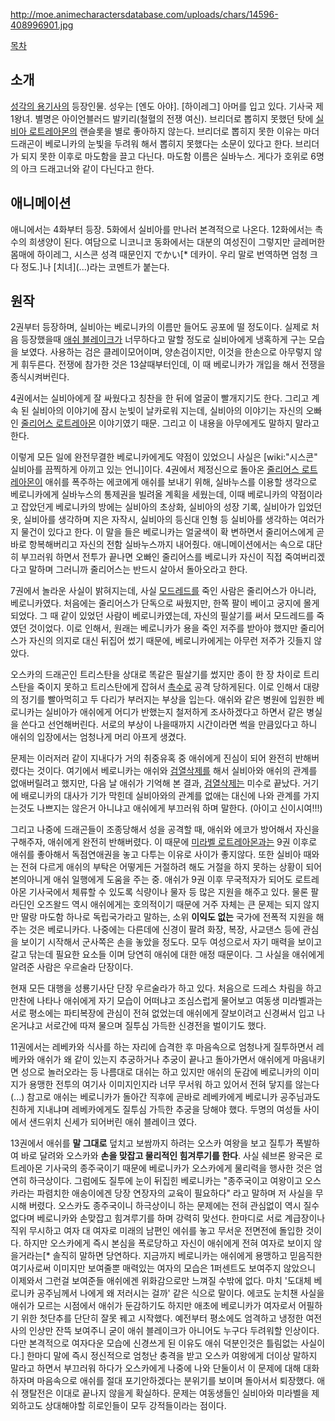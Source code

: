 {{{+1 Veronica Lautreamont(ヴェロニカ・ロートレアモン)}}}

http://moe.animecharactersdatabase.com/uploads/chars/14596-408996901.jpg

[[목차]]

== 소개 ==
[[성각의 용기사]]의 등장인물. 성우는 [엔도 아야]. [하이레그] 아머를 입고 있다.
기사국 제1왕녀. 별명은 아이언블러드 발키리(철혈의 전쟁 여신). 브리더로 뽑히지 못했던 탓에 [[실비아 로트레아몬]]의 랜슬롯을 별로 좋아하지 않는다. 브리더로 뽑히지 못한 이유는 마더 드래곤이 베로니카의 눈빛을 두려워 해서 뽑히지 못했다는 소문이 있다고 한다. 브리더가 되지 못한 이후로 마도함을 끌고 다닌다. 마도함 이름은 실바누스. 게다가 호위로 6명의 아크 드래고너와 같이 다닌다고 한다.

== 애니메이션 ==
애니에서는 4화부터 등장. 5화에서 실비아를 만나러 본격적으로 나온다. 12화에서는 촉수의 희생양이 된다. 여담으로 니코니코 동화에서는 대분의 여성진이 그렇지만 글레머한 몸매에 하이레그, 시스콘 성격 때문인지 でかい[* 데카이. 우리 말로 번역하면 엄청 크다 정도.]나 [치녀](...)라는 코멘트가 붙는다.

== 원작 ==
2권부터 등장하며, 실비아는 베로니카의 이름만 들어도 공포에 떨 정도이다. 실제로 처음 등장했을때 [[애쉬 블레이크]]가 너무하다고 말할 정도로 실비아에게 냉혹하게 구는 모습을 보였다. 사용하는 검은 클레이모어이며, 양손검이지만, 이것을 한손으로 아무렇지 않게 휘두른다. 전쟁에 참가한 것은 13살때부터인데, 이 때 베로니카가 개입을 해서 전쟁을 종식시켜버린다. 

4권에서는 실비아에게 잘 싸웠다고 칭찬을 한 뒤에 얼굴이 빨개지기도 한다. 그리고 계속 된 실비아의 이야기에 잠시 눈빛이 날카로워 지는데, 실비아의 이야기는 자신의 오빠인 [[줄리어스 로트레아몬]] 이야기였기 때문. 그리고 이 내용을 아무에게도 말하지 말라고 한다. 

이렇게 모든 일에 완전무결한 베로니카에게도 약점이 있었으니 사실은 [wiki:"시스콘" 실비아를 끔찍하게 아끼고 있는 언니]이다. 4권에서 제정신으로 돌아온 [[줄리어스 로트레아몬]]이 애쉬를 폭주하는 에코에게 애쉬를 보내기 위해, 실바누스를 이용할 생각으로 베로니카에게 실바누스의 통제권을 빌려올 계획을 세웠는데, 이때 베로니카의 약점이라고 잡았던게 베로니카의 방에는 실비아의 초상화, 실비아의 성장 기록, 실비아가 입었던 옷, 실비아를 생각하며 지은 자작시, 실비아의 등신대 인형 등 실비아를 생각하는 여러가지 물건이 있다고 한다. 이 말을 들은 베로니카는 얼굴색이 확 변하면서 줄리어스에게 곧바로 항복해버리고 자신의 전함 실바누스까지 내어줬다. 애니메이션에서는 속으로 대단히 부끄러워 하면서 전투가 끝나면 오빠인 줄리어스를 베로니카 자신이 직접 죽여버리겠다고 말하며 그러니까 줄리어스는 반드시 살아서 돌아오라고 한다.

7권에서 놀라운 사실이 밝혀지는데, 사실 [[모드레드]]를 죽인 사람은 줄리어스가 아니라, 베로니카였다. 처음에는 줄리어스가 단독으로 싸웠지만, 한쪽 팔이 베이고 궁지에 몰게 되었다. 그 때 같이 있었던 사람이 베로니카였는데, 자신의 필살기를 써서 모드레드를 죽였던 것이었다. 이로 인해서, 원래는 베로니카가 용을 죽인 저주를 받아야 했지만 줄리어스가 자신의 의지로 대신 뒤집어 썼기 때문에, 베로니카에게는 아무런 저주가 깃들지 않았다. 

오스카의 드래곤인 트리스탄을 상대로 똑같은 필살기를 썼지만 종이 한 장 차이로 트리스탄을 죽이지 못하고 트리스탄에게 잡혀서 [[촉수]]로 공격 당하게된다. 이로 인해서 대량의 정기를 빨아먹히고 두 다리가 부러지는 부상을 입는다. 애쉬와 같은 병원에 입원한 베로니카는 실비아가 애쉬에게 어디가 반했는지 철저하게 조사하겠다고 하면서 같은 병실을 쓴다고 선언해버린다. 서로의 부상이 나을때까지 시간이라면 썩을 만큼있다고 하니 애쉬의 입장에서는 엄청나게 머리 아프게 생겼다. 

문제는 이러저러 같이 지내다가 거의 취중유혹 중 애쉬에게 진심이 되어 완전히 반해버렸다는 것이다. 여기에서 베로니카는 애쉬와 [[검열삭제]]를 해서 실비아와 애쉬의 관계를 없애버릴려고 했지만, 다음 날 애쉬가 기억해 본 결과, [[검열삭제]]는 미수로 끝났다. 거기에 배로니카의 대사가 기가 막힌데 실비아와의 관계를 없애는 대신에 나와 관계를 가지는것도 나쁘지는 않은거 아니냐고 애쉬에게 부끄러워 하며 말한다. (아이고 신이시여!!!) 

그리고 나중에 드래곤들이 조종당해서 성을 공격할 때, 애쉬와 에코가 방어해서 자신을 구해주자, 애쉬에게 완전히 반해버렸다. 이 때문에 [[미라벨 로트레아몬]]과는 9권 이후로 애쉬를 좋아해서 독점연애권을 놓고 다투는 이유로 사이가 좋지않다. 또한 실비아 때와는 전혀 다르게 애쉬의 부탁은 어떻게든 거절하려 해도 거절을 하지 못하는 상황이 되어 본의아니게 애쉬 일행에게 도움을 주는 중. 애쉬가 9권 이후 무국적자가 되어도 로트레아몬 기사국에서 체류할 수 있도록 식량이나 물자 등 많은 지원을 해주고 있다. 물론 팔라딘인 오즈왈드 역시 애쉬에게는 호의적이기 때문에 거주 자체는 큰 문제는 되지 않지만 딸랑 마도함 하나로 독립국가라고 말하는, 소위 '''이익도 없는''' 국가에 전폭적 지원을 해주는 것은 베로니카다. 나중에는 다른데에 신경이 팔려 화장, 복장, 사교댄스 등에 관심을 보이기 시작해서 군사쪽은 손을 놓았을 정도다. 모두 여성으로서 자기 매력을 보이고 갈고 닦는데 필요한 요소들 이며 당연히 애쉬에 대한 애정 때문이다. 그 사실을 애쉬에게 알려준 사람은 우르술라 단장이다.

현재 모든 대행을 성룡기사단 단장 우르술라가 하고 있다. 처음으로 드레스 차림을 하고 만찬에 나타나 애쉬에게 자기 모습이 어떠냐고 조심스럽게 물어보고 여동생 미라벨과는 서로 평소에는 파티복장에 관심이 전혀 없었는데 애쉬에게 잘보이려고 신경써서 입고 나온거냐고 서로간에 따져 물으며 질투심 가득한 신경전을 벌이기도 했다.

11권에서는 레베카와 식사를 하는 자리에 습격한 후 마음속으로 엄청나게 질투하면서 레베카와 애쉬가 왜 같이 있는지 추궁하거나 추궁이 끝나고 돌아가면서 애쉬에게 마음내키면 성으로 놀러오라는 등 나름대로 대쉬는 하고 있지만 애쉬의 둔감에 베로니카의 이미지가 용맹한 전투의 여기사 이미지인지라 너무 무서워 하고 있어서 전혀 닿지를 않는다(...) 참고로 애쉬는 베로니카가 돌아간 직후에 곧바로 레베카에게 베로니카 공주님과도 친하게 지내냐며 레베카에게도 질투심 가득한 추궁을 당해야 했다. 두명의 여성들 사이에서 샌드위치 신세가 되어버린 애쉬 블레이크 였다.

13권에서 애쉬를 '''말 그대로''' 덮치고 보쌈까지 하려는 오스카 여왕을 보고 질투가 폭발하여 바로 달려와 오스카와 '''손을 맞잡고 물리적인 힘겨루기를 한다'''. 사실 쉐브론 왕국은 로트레아몬 기사국의 종주국이기 때문에 베로니카가 오스카에게 물리력을 행사한 것은 엄연히 하극상이다. 그럼에도 질투에 눈이 뒤집힌 베로니카는 "종주국이고 여왕이고 오스카라는 파렴치한 애송이에겐 당장 연장자의 교육이 필요하다" 라고 말하며 저 사실을 무시해 버렸다. 오스카도 종주국이니 하극상이니 하는 문제에는 전혀 관심없이 역시 질수없다며 베로니카와 손맞잡고 힘겨루기를 하며 강력히 맞선다. 한마디로 서로 계급장이나 직위 무시하고 여자 대 여자로 미래의 남편인 에쉬를 놓고 무서운 전면전에 돌입한 것이다. 하지만 오스카에게 즉시 본심을 폭로당하고 자신이 애쉬에게 전혀 여자로 보이지 않을거라는[* 솔직히 말하면 당연하다. 지금까지 베로니카는 애쉬에게 용맹하고 믿음직한 여기사로써 이미지만 보여줄뿐 매력있는 여자의 모습은 1퍼센트도 보여주지 않았으니 이제와서 그런걸 보여준들 애쉬에겐 위화감으로만 느껴질 수밖에 없다. 마치 '도대체 베로니카 공주님께서 나에게 왜 저러시는 걸까' 같은 식으로 말이다. 에코도 눈치챈 사실을 애쉬가 모르는 시점에서 애쉬가 둔감하기도 하지만 애초에 베로니카가 여자로서 어필하기 위한 첫단추를 단단히 잘못 꿰고 시작했다. 예전부터 평소에도 엄격하고 냉정한 여전사의 인상만 잔뜩 보여주니 굳이 애쉬 블레이크가 아니어도 누구다 두려워할 인상이다. 다만 본격적으로 여자다운 모습에 신경쓰게 된 이유도 애쉬 덕분인것은 틀림없는 사실이다.] 한마디 말에 즉시 정신적으로 엄청난 충격을 받고 오스카 여왕에게 더이상 말하지 말라고 하면서 부끄러워 하다가 오스카에게 나중에 나와 단둘이서 이 문제에 대해 대화하자며 마음속으로 애쉬를 절대 포기안하겠다는 분위기를 보이며 돌아서서 퇴장했다. 애쉬 쟁탈전은 이대로 끝나지 않을게 확실하다. 문제는 여동생들인 실비아와 미라벨을 제외하고도 상대해야할 히로인들이 모두 강적들이라는 점이다.
